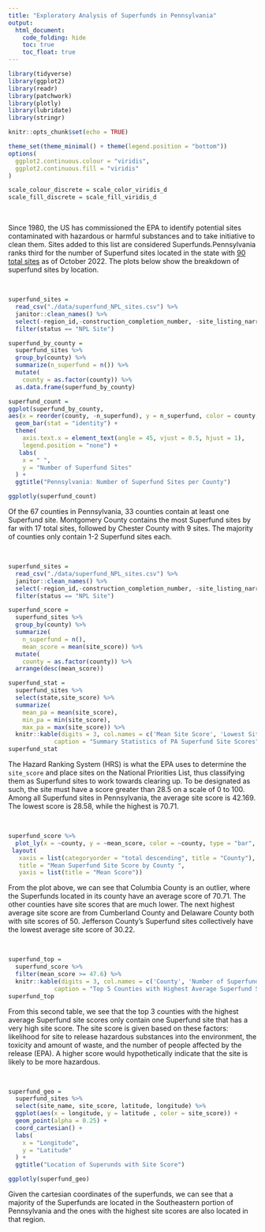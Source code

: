 ```yaml
---
title: "Exploratory Analysis of Superfunds in Pennsylvania"
output: 
  html_document:
    code_folding: hide
    toc: true
    toc_float: true
---
```


```r
library(tidyverse)
library(ggplot2)
library(readr)
library(patchwork)
library(plotly)
library(lubridate)
library(stringr)

knitr::opts_chunk$set(echo = TRUE)

theme_set(theme_minimal() + theme(legend.position = "bottom"))
options(
  ggplot2.continuous.colour = "viridis",
  ggplot2.continuous.fill = "viridis"
)

scale_colour_discrete = scale_color_viridis_d
scale_fill_discrete = scale_fill_viridis_d
```
<style type="text/css">

h1.title {
  text-align: center;
}

</style>

&nbsp;

Since 1980, the US has commissioned the EPA to identify potential sites contaminated with hazardous or harmful substances and to take initiative to clean them. Sites added to this list are considered Superfunds.Pennsylvania ranks third for the number of Superfund sites located in the state with [90 total sites](https://www.statista.com/statistics/1147665/number-of-hazardous-waste-sites-in-the-united-states/#:~:text=New%20Jersey%20is%20home%20to,or%20%22Superfund%22%20was%20passed.) as of October 2022. The plots below show the breakdown of superfund sites by location. 

&nbsp;

```r
superfund_sites =
  read_csv("./data/superfund_NPL_sites.csv") %>% 
  janitor::clean_names() %>% 
  select(-region_id,-construction_completion_number, -site_listing_narrative, -site_progress_profile, -ends_with("notice"), -restoration_fr_notice_jumper_page, -noid_date, -deletion_date) %>% 
  filter(status == "NPL Site")

superfund_by_county =
  superfund_sites %>% 
  group_by(county) %>% 
  summarize(n_superfund = n()) %>% 
  mutate(
    county = as.factor(county)) %>%
  as.data.frame(superfund_by_county)

superfund_count =
ggplot(superfund_by_county,
aes(x = reorder(county, -n_superfund), y = n_superfund, color = county, fill = county)) + 
  geom_bar(stat = "identity") +
  theme(
    axis.text.x = element_text(angle = 45, vjust = 0.5, hjust = 1),
    legend.position = "none") +
   labs(
    x = " ",
    y = "Number of Superfund Sites"
  ) +
  ggtitle("Pennsylvania: Number of Superfund Sites per County")

ggplotly(superfund_count)
```
Of the 67 counties in Pennsylvania, 33 counties contain at least one Superfund site. Montgomery County contains the most Superfund sites by far with 17 total sites, followed by Chester County with 9 sites. The majority of counties only contain 1-2 Superfund sites each. 

&nbsp;

```r
superfund_sites =
  read_csv("./data/superfund_NPL_sites.csv") %>% 
  janitor::clean_names() %>% 
  select(-region_id,-construction_completion_number, -site_listing_narrative, -site_progress_profile, -ends_with("notice"), -restoration_fr_notice_jumper_page, -noid_date, -deletion_date) %>% 
  filter(status == "NPL Site")

superfund_score =
  superfund_sites %>% 
  group_by(county) %>% 
  summarize(
    n_superfund = n(),
    mean_score = mean(site_score)) %>% 
  mutate(
    county = as.factor(county)) %>%
  arrange(desc(mean_score)) 

superfund_stat = 
  superfund_sites %>%
  select(state,site_score) %>%
  summarize(
    mean_pa = mean(site_score), 
    min_pa = min(site_score),
    max_pa = max(site_score)) %>%
  knitr::kable(digits = 3, col.names = c('Mean Site Score', 'Lowest Site Score', 'Highest Site Score'),
             caption = "Summary Statistics of PA Superfund Site Scores")
superfund_stat
```
The Hazard Ranking System (HRS) is what the EPA uses to determine the `site_score` and place sites on the National Priorities List, thus classifying them as Superfund sites to work towards clearing up. To be designated as such, the site must have a score greater than 28.5 on a scale of 0 to 100. Among all Superfund sites in Pennsylvania, the average site score is 42.169. The lowest score is 28.58, while the highest is 70.71. 

&nbsp;

```r

superfund_score %>% 
  plot_ly(x = ~county, y = ~mean_score, color = ~county, type = "bar", colors = "viridis") %>%
 layout(
   xaxis = list(categoryorder = "total descending", title = "County"),
   title = "Mean Superfund Site Score by County ",
   yaxis = list(title = "Mean Score"))

```
From the plot above, we can see that Columbia County is an outlier, where the Superfunds located in its county have an average score of 70.71. The other counties have site scores that are much lower. The next highest average site score are from Cumberland County and Delaware County both with site scores of 50. Jefferson County's Superfund sites collectively have the lowest average site score of 30.22. 

&nbsp;

```r
superfund_top =
  superfund_score %>% 
  filter(mean_score >= 47.6) %>%
  knitr::kable(digits = 3, col.names = c('County', 'Number of Superfunds', 'Mean Site Score'),
             caption = "Top 5 Counties with Highest Average Superfund Score")
superfund_top
```
From this second table, we see that the top 3 counties with the highest average Superfund site scores only contain one Superfund site that has a very high site score. The site score is given based on these factors: likelihood for site to release hazardous substances into the environment, the toxicity and amount of waste, and the number of people affected by the release (EPA). A higher score would hypothetically indicate that the site is likely to be more hazardous.

&nbsp;


```r
superfund_geo =
  superfund_sites %>% 
  select(site_name, site_score, latitude, longitude) %>% 
  ggplot(aes(x = longitude, y = latitude , color = site_score)) +
  geom_point(alpha = 0.25) +
  coord_cartesian() +
  labs(
    x = "Longitude",
    y = "Latitude"
  ) +
  ggtitle("Location of Superunds with Site Score")

ggplotly(superfund_geo)
```
Given the cartesian coordinates of the superfunds, we can see that a majority of the Superfunds are located in the Southeastern portion of Pennsylvania and the ones with the highest site scores are also located in that region. 

&nbsp;



